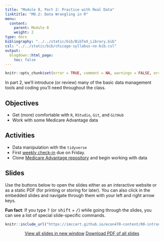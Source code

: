 ```yaml
---
title: "Module 0, Part 2: Practice with Real Data"
linktitle: "M0.2: Data Wrangling in R"
menu:
  content:
    parent: Module 0
    weight: 2
type: docs
bibliography: "../../static/bib/BibTeX_Library.bib"
csl: "../../static/bib/chicago-syllabus-no-bib.csl"
output:
  blogdown::html_page:
    toc: false
---
```


```r
knitr::opts_chunk$set(error = TRUE, comment = NA, warnings = FALSE, errors = FALSE, messages = FALSE, tidy = FALSE, echo = FALSE)
```

In part 2, we'll introduce (or review) many of the basic data management tools and coding you'll need throughout the class.

## Objectives
- Get (more) comfortable with `R`, `RStudio`, `Git`, and `GitHub`
- Work with some Medicare Advantage data

## Activities 
- Data manipulation with the `tidyverse`
- First [weekly check-in](/assignment/weekly-check-in.html) due on Friday.
- Clone [Medicare Advantage repository](https://github.com/imccart-test/ma) and begin working with data 


## Slides
Use the buttons below to open the slides either as an interactive website or as a static PDF (for printing or storing for later). You can also click in the embedded slides and navigate through them with your left and right arrow keys.

:::fyi
**Fun fact**: If you type <kbd>?</kbd> (or <kbd>shift</kbd> + <kbd>/</kbd>) while going through the slides, you can see a list of special slide-specific commands.
:::

<center>

```r
knitr::include_url("https://imccart.github.io/econ470-content/00-introduction/00-introduction2.html")
```


<p><a class="btn btn-primary btn-lg" target="_blank" href="https://imccart.github.io/econ470-content/00-introduction/00-introduction2.html"><i class="fas fa-external-link-alt"></i> View all slides in new window</a> <a class="btn btn-primary btn-lg" target="_blank" href="https://imccart.github.io/econ470-content/00-introduction/00-introduction2.pdf" role="button"><i class="far fa-file-pdf"></i> Download PDF of all slides</a></p>

</center>

